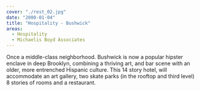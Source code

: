 ```yaml
---
cover: "./rest_02.jpg"
date: "2000-01-04"
title: "Hospitality - Bushwick"
areas:
  - Hospitality
  - Michaelis Boyd Associates
---
```


Once a middle-class neighborhood. Bushwick
is now a popular hipster enclave in deep
Brooklyn, combining a thriving art, and bar
scene with an older, more entrenched Hispanic
culture.
This 14 story hotel, will accommodate an art
gallery, two skate parks (in the rooftop and
third level) 8 stories of rooms and a restaurant.
